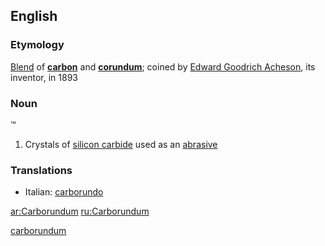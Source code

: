 ==English==
===Etymology===
[[Blend]] of '''[[carbon]]''' and '''[[corundum]]'''; coined by [[w:Edward Goodrich Acheson|Edward Goodrich Acheson]], its inventor, in 1893
[[Category:Portmanteaus|carborundum]]

===Noun===
{{wikipedia}}
{{en-noun|-}}&trade;

#Crystals of [[silicon carbide]] used as an [[abrasive]]

===Translations===
{{top}}
*Italian: [[carborundo]]
{{mid}}
{{bottom}}

[[ar:Carborundum]]
[[ru:Carborundum]]